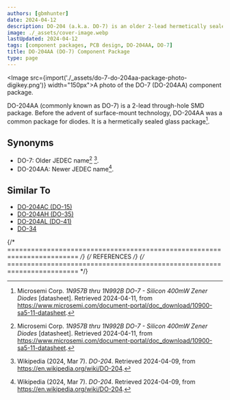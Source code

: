 ```yaml
---
authors: [gbmhunter]
date: 2024-04-12
description: DO-204 (a.k.a. DO-7) is an older 2-lead hermetically sealed glass through-hole package used for diodes.
image: ./_assets/cover-image.webp
lastUpdated: 2024-04-12
tags: [component packages, PCB design, DO-204AA, DO-7]
title: DO-204AA (DO-7) Component Package
type: page
---
```


<Image src={import('./_assets/do-7-do-204aa-package-photo-digikey.png')} width="150px">A photo of the DO-7 (DO-204AA) component package.</Image>

DO-204AA (commonly known as DO-7) is a 2-lead through-hole SMD package. Before the advent of surface-mount technology, DO-204AA was a common package for diodes. It is a hermetically sealed glass package[^microsemi-zener-do-7].

## Synonyms

* DO-7: Older JEDEC name[^microsemi-zener-do-7] [^wikipedia-do-204].
* DO-204AA: Newer JEDEC name[^wikipedia-do-204].

## Similar To

* [DO-204AC (DO-15)](/pcb-design/component-packages/do-204ac-component-package/)
* [DO-204AH (DO-35)](/pcb-design/component-packages/do-204ah-component-package/)
* [DO-204AL (DO-41)](/pcb-design/component-packages/do-204al-component-package/)
* [DO-34](/pcb-design/component-packages/do-34-component-package/)

{/* ======================================================================== */}
{/* REFERENCES */}
{/* ======================================================================== */}

[^microsemi-zener-do-7]: Microsemi Corp. _1N957B thru 1N992B DO-7 - Silicon 400mW Zener Diodes_ [datasheet]. Retrieved 2024-04-11, from https://www.microsemi.com/document-portal/doc_download/10900-sa5-11-datasheet.
[^wikipedia-do-204]: Wikipedia (2024, Mar 7). _DO-204_. Retrieved 2024-04-09, from https://en.wikipedia.org/wiki/DO-204.
